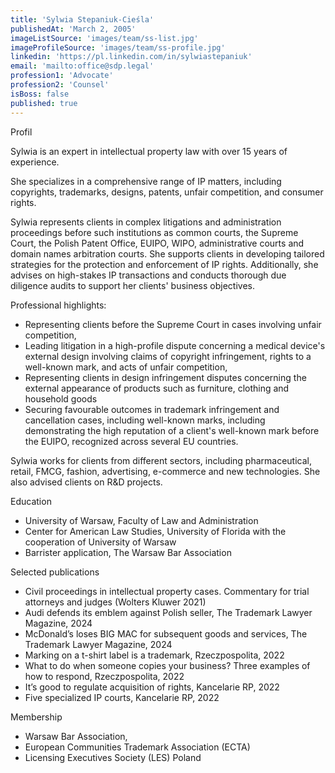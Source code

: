 ```yaml
---
title: 'Sylwia Stepaniuk-Cieśla'
publishedAt: 'March 2, 2005'
imageListSource: 'images/team/ss-list.jpg'
imageProfileSource: 'images/team/ss-profile.jpg'
linkedin: 'https://pl.linkedin.com/in/sylwiastepaniuk'
email: 'mailto:office@sdp.legal'
profession1: 'Advocate'
profession2: 'Counsel'
isBoss: false
published: true
---
```


<ProfileSection type="profile">Profil</ProfileSection>

Sylwia is an expert in intellectual property law with over 15 years of experience.

She specializes in a comprehensive range of IP matters, including copyrights, trademarks, designs, patents, unfair competition, and consumer rights. 

Sylwia represents clients in complex litigations and administration proceedings before such institutions as common courts, the Supreme Court, the Polish Patent Office, EUIPO, WIPO, administrative courts and domain names arbitration courts. She supports clients in developing tailored strategies for the protection and enforcement of IP rights. Additionally, she advises on high-stakes IP transactions and conducts thorough due diligence audits to support her clients' business objectives.

Professional highlights:
- Representing clients before the Supreme Court in cases involving unfair competition,
- Leading litigation in a high-profile dispute concerning a medical device's external design involving claims of copyright infringement, rights to a well-known mark, and acts of unfair competition, 
- Representing clients in design infringement disputes concerning the external appearance of products such as furniture, clothing and household goods
- Securing favourable outcomes in trademark infringement and cancellation cases, including well-known marks, including demonstrating the high reputation of a client's well-known mark before the EUIPO, recognized across several EU countries.

Sylwia works for clients from different sectors, including pharmaceutical, retail, FMCG, fashion, advertising, e-commerce and new technologies. She also advised clients on R&D projects.


<ProfileSection type="education">Education</ProfileSection>

- University of Warsaw, Faculty of Law and Administration 
- Center for American Law Studies, University of Florida with the cooperation of University of Warsaw 
- Barrister application, The Warsaw Bar Association 


<ProfileSection type="publication">Selected publications</ProfileSection>

- Civil proceedings in intellectual property cases. Commentary for trial attorneys and judges (Wolters Kluwer 2021)
- Audi defends its emblem against Polish seller, The Trademark Lawyer Magazine, 2024
- McDonald’s loses BIG MAC for subsequent goods and services, The Trademark Lawyer Magazine, 2024
- Marking on a t-shirt label is a trademark, Rzeczpospolita, 2022
- What to do when someone copies your business? Three examples of how to respond, Rzeczpospolita, 2022
- It’s good to regulate acquisition of rights, Kancelarie RP, 2022
- Five specialized IP courts, Kancelarie RP, 2022


<ProfileSection type="publication">Membership</ProfileSection>

- Warsaw Bar Association, 
- European Communities Trademark Association (ECTA)
- Licensing Executives Society (LES) Poland 

